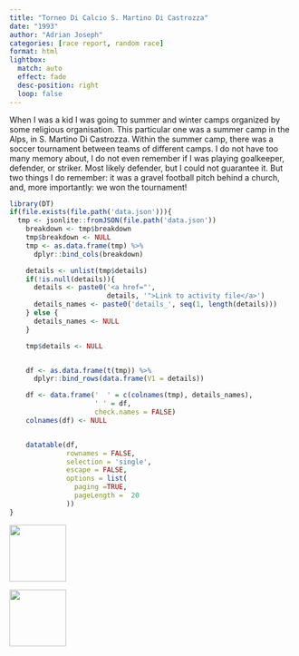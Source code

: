 ```yaml
---
title: "Torneo Di Calcio S. Martino Di Castrozza"
date: "1993"
author: "Adrian Joseph"
categories: [race report, random race]
format: html
lightbox:
  match: auto
  effect: fade
  desc-position: right
  loop: false
---
```

When I was a kid I was going to summer and winter camps organized by some religious organisation. This particular one was a summer camp in the Alps, in S. Martino Di Castrozza. Within the summer camp, there was a soccer tournament between teams of different camps. I do not have too many memory about, I do not even remember if I was playing goalkeeper, defender, or striker. Most likely defender, but I could not guarantee it. But two things I do remember: it was a gravel football pitch behind a church, and, more importantly: we won the tournament!

```r
library(DT)
if(file.exists(file.path('data.json'))){
  tmp <- jsonlite::fromJSON(file.path('data.json'))
    breakdown <- tmp$breakdown
    tmp$breakdown <- NULL
    tmp <- as.data.frame(tmp) %>%
      dplyr::bind_cols(breakdown)

    details <- unlist(tmp$details)
    if(!is.null(details)){
      details <- paste0('<a href="',
                        details, '">Link to activity file</a>')
      details_names <- paste0('details_', seq(1, length(details)))
    } else {
      details_names <- NULL
    }

    tmp$details <- NULL


    df <- as.data.frame(t(tmp)) %>%
      dplyr::bind_rows(data.frame(V1 = details))

    df <- data.frame('  ' = c(colnames(tmp), details_names),
                     ' ' = df,
                     check.names = FALSE)
    colnames(df) <- NULL


    datatable(df,
              rownames = FALSE,
              selection = 'single',
              escape = FALSE,
              options = list(
                paging =TRUE,
                pageLength =  20
              ))
}
```





::: {layout-ncol=4}
![](img_modal/01.png){ width="100" group="hi" }

![](img_modal/02.png){ width="100" group="hi" }


:::
